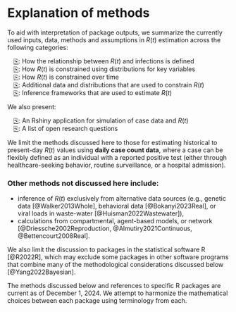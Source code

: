 # Explanation of methods { .unnumbered}

To aid with interpretation of package outputs, we summarize the currently used inputs, data, methods and assumptions in $R(t)$ estimation across the following categories:

&emsp;[⎘](methods_introduction.qmd): How the relationship between $R(t)$ and infections is defined <br>
&emsp;[⎘](methods_distributions.qmd): How $R(t)$ is constrained using distributions for key variables<br>
&emsp;[⎘](methods_time.qmd): How $R(t)$ is constrained over time<br>
&emsp;[⎘](methods_additionaldata.qmd): Additional data and distributions that are used to constrain $R(t)$<br>
&emsp;[⎘](methods_inference.qmd): Inference frameworks that are used to estimate $R(t)$<br>

We also present:

&emsp;[⎘](simulation_tool.qmd#): An Rshiny application for simulation of case data and $R(t)$<br>
&emsp;[⎘](methods_research.qmd): A list of open research questions<br>

We limit the methods discussed here to those for estimating historical to present-day $R(t)$ values using **daily case count data**, where a case can be flexibly defined as an individual with a reported positive test (either through healthcare-seeking behavior, routine surveillance, or a hospital admission). 

### Other methods not discussed here include:

- inference of $R(t)$ exclusively from alternative data sources (e.g., genetic data [@Walker2013Whole], behavioral data [@Bokanyi2023Real], or viral loads in waste-water [@Huisman2022Wastewater]), 
- calculations from compartmental, agent-based models, or network [@Driessche2002Reproduction, @Almutiry2021Continuous, @Bettencourt2008Real].

We also limit the discussion to packages in the statistical software R [@R2022R], which may exclude some packages in other software programs that combine many of the methodological considerations discussed below [@Yang2022Bayesian]. 

The methods discussed below and references to specific R packages are current as of December 1, 2024. We attempt to harmonize the mathematical choices between each package using terminology from each.

